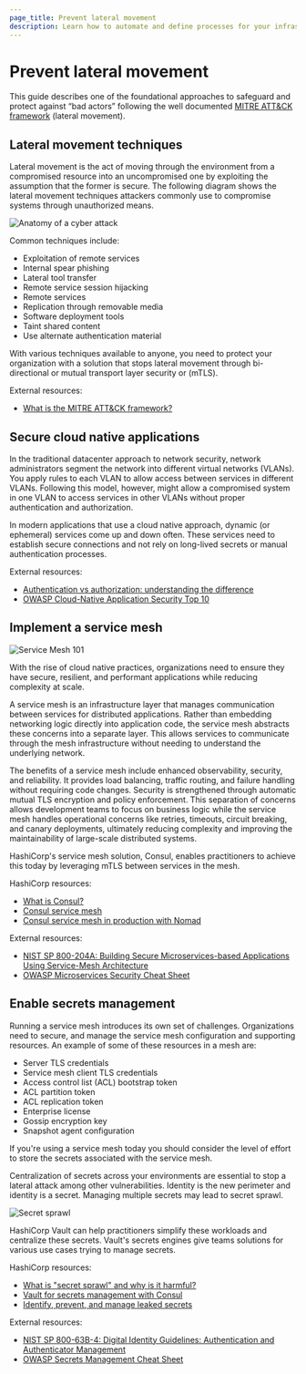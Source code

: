 ```yaml
---
page_title: Prevent lateral movement
description: Learn how to automate and define processes for your infrastructure.
---
```


# Prevent lateral movement

This guide describes one of the foundational approaches to safeguard and protect against 
“bad actors” following the well documented [MITRE ATT&CK
framework](https://attack.mitre.org/docs/attack_matrix_poster_2024_april.pdf)
(lateral movement).

## Lateral movement techniques

Lateral movement is the act of moving through the environment from a compromised
resource into an uncompromised one by exploiting the assumption that the former
is secure. The following diagram shows the lateral movement techniques attackers
commonly use to compromise systems through unauthorized means.

<ImageConfig hideBorder>

![Anatomy of a cyber attack](/img/well-architected/anatomy-cyber-attack-1.png)

</ImageConfig>

Common techniques include:

- Exploitation of remote services
- Internal spear phishing
- Lateral tool transfer
- Remote service session hijacking
- Remote services
- Replication through removable media
- Software deployment tools
- Taint shared content
- Use alternate authentication material

With various techniques available to anyone, you need to protect your
organization with a solution that stops lateral movement through bi-directional
or mutual transport layer security or (mTLS).

<VideoEmbed url="https://www.youtube.com/watch?v=Yxv1suJYMI8" />

External resources:

- [What is the MITRE ATT&CK framework?](https://www.ibm.com/think/topics/mitre-attack)

## Secure cloud native applications

In the traditional datacenter approach to network security, network
administrators segment the network into different virtual networks (VLANs).
You apply rules to each VLAN to allow access between services in different
VLANs. Following this model, however, might allow a compromised system in one
VLAN to access services in other VLANs without proper authentication and
authorization.

In modern applications that use a cloud native approach, dynamic (or ephemeral)
services come up and down often. These services need to establish secure
connections and not rely on long-lived secrets or manual authentication processes.

External resources:

- [Authentication vs authorization: understanding the difference](https://www.cncf.io/blog/2024/07/23/authentication-vs-authorization-understanding-the-difference/)
- [OWASP Cloud-Native Application Security Top 10](https://owasp.org/www-project-cloud-native-application-security-top-10/)

## Implement a service mesh

<ImageConfig hideBorder>

![Service Mesh 101](/img/well-architected/service-mesh-1.png)

</ImageConfig>

With the rise of cloud native practices, organizations need to ensure they have
secure, resilient, and performant applications while reducing complexity at
scale.

A service mesh is an infrastructure layer that manages communication
between services for distributed applications. Rather than
embedding networking logic directly into application code, the service mesh
abstracts these concerns into a separate layer. This allows services to
communicate through the mesh infrastructure without needing to understand the
underlying network.

The benefits of a service mesh include enhanced observability, security,
and reliability. It provides load balancing, traffic routing, and failure
handling without requiring code changes. Security is strengthened through
automatic mutual TLS encryption and policy enforcement. This separation of
concerns allows development teams to focus on business logic while the service
mesh handles operational concerns like retries, timeouts, circuit
breaking, and canary deployments, ultimately reducing complexity and improving
the maintainability of large-scale distributed systems.

<VideoEmbed url="https://www.youtube.com/watch?v=FCWl-1Q-GIQ" />

HashiCorp's service mesh solution, Consul, enables practitioners to achieve this
today by leveraging mTLS between services in the mesh.

HashiCorp resources:

- [What is Consul?](/consul/docs/intro)
- [Consul service mesh](/consul/docs/use-case/service-mesh)
- [Consul service mesh in production with Nomad](/nomad/tutorials/integrate-consul/service-mesh-production-checklist)

External resources:

- [NIST SP 800-204A: Building Secure Microservices-based Applications Using Service-Mesh Architecture](https://csrc.nist.gov/pubs/sp/800/204/a/final)
- [OWASP Microservices Security Cheat Sheet](https://cheatsheetseries.owasp.org/cheatsheets/Microservices_Security_Cheat_Sheet.html)

## Enable secrets management

Running a service mesh introduces its own set of challenges. Organizations need
to secure, and manage the service mesh configuration and supporting resources.
An example of some of these resources in a mesh are:

- Server TLS credentials
- Service mesh client TLS credentials
- Access control list (ACL) bootstrap token
- ACL partition token
- ACL replication token
- Enterprise license
- Gossip encryption key
- Snapshot agent configuration

If you're using a service mesh today you should consider the level of effort to 
store the secrets associated with the service mesh.

Centralization of secrets across your environments are essential to stop a
lateral attack among other vulnerabilities. Identity is the new perimeter and
identity is a secret. Managing multiple secrets may lead to secret sprawl.

<ImageConfig hideBorder>

![Secret sprawl](/img/well-architected/secret-sprawl-1.png)

</ImageConfig>

HashiCorp Vault can help practitioners simplify these workloads and centralize
these secrets.  Vault's secrets engines give teams solutions for various
use cases trying to manage secrets. 

<VideoEmbed url="https://www.youtube.com/watch?v=BI8ZlflTWfs" />

HashiCorp resources:

- [What is "secret sprawl" and why is it harmful?](https://www.hashicorp.com/resources/what-is-secret-sprawl-why-is-it-harmful)
- [Vault for secrets management with Consul](/consul/docs/integrate/vault/k8s)
- [Identify, prevent, and manage leaked secrets](/well-architected-framework/security/security-identify-protect-leaked-secrets)

External resources:

- [NIST SP 800-63B-4: Digital Identity Guidelines: Authentication and Authenticator Management](https://csrc.nist.gov/pubs/sp/800/63/b/4/2pd)
- [OWASP Secrets Management Cheat Sheet](https://cheatsheetseries.owasp.org/cheatsheets/Secrets_Management_Cheat_Sheet.html)
